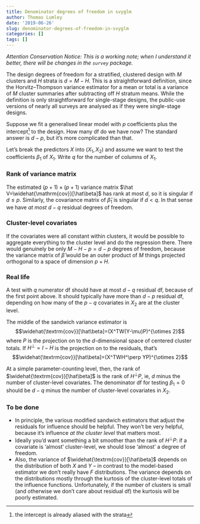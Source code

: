 ```yaml
---
title: Denominator degrees of freedom in svyglm
author: Thomas Lumley
date: '2019-06-26'
slug: denominator-degrees-of-freedom-in-svyglm
categories: []
tags: []
---
```


*Attention Conservation Notice: This is a working note; when I understand it better, there will be changes in the `survey` package. *


The design degrees of freedom for a stratified, clustered design with $M$ clusters and $H$ strata is $d=M-H$.   This is a straightforward definition, since the Horvitz--Thompson variance estimator for a mean or total is a variance of $M$ cluster summaries after subtracting off $H$ stratum means. While the definition is only straightforward for single-stage designs, the public-use versions of nearly all surveys are analysed as if they were single-stage designs. 

Suppose we fit a generalised linear model with $p$ coefficients plus the intercept^[the intercept is already aliased with the strata] to the design. How many df do we have now? The standard answer is $d-p$, but it's more complicated than that.

Let's break the predictors $X$ into $(X_1, X_2)$ and assume we want to test the coefficients $\beta_1$ of $X_1$. Write $q$ for the number of columns of $X_1$. 



### Rank of variance matrix

The estimated $(p+1)\times (p+1)$ variance matrix $\hat V=\widehat{\mathrm{cov}}[\hat\beta]$ has rank at most $d$, so it is singular if $d\leq p$.  Similarly, the covariance matrix of $\hat\beta_1$ is singular if $d<q$. In that sense we have *at most* $d-q$ residual degrees of freedom. 



### Cluster-level covariates

If the covariates were all constant within clusters, it would be possible to aggregate everything to the cluster level and do the regression there. There would genuinely be only $M-H-p=d-p$ degrees of freedom, because the variance matrix of $\hat\beta$ would be an outer product of $M$ things projected orthogonal to a space of dimension $p+H$. 


### Real life
A test with $q$ numerator df should have at most  $d-q$ residual df, because of the first point above. It should typically have more than $d-p$ residual df, depending on how many of the $p-q$ covariates in $X_2$ are at the cluster level. 

The middle of the sandwich variance estimator is $$\widehat{\textrm{cov}}[\hat\beta]=(X^TW(Y-\mu)P)^{\otimes 2}$$
where $P$ is the projection on to the $d$-dimensional space of centered cluster totals.  If $H^\perp=I-H$ is the projection on to the residuals, that's 
$$\widehat{\textrm{cov}}[\hat\beta]=(X^TWH^\perp YP)^{\otimes 2}$$

At a simple parameter-counting level, then, the rank of $\widehat{\textrm{cov}}[\hat\beta]$ is the rank of $H^\perp P$, ie, $d$ minus the number of cluster-level covariates.  The denominator df for testing $\beta_1=0$ should be $d-q$ minus the number of cluster-level covariates in $X_2$.

### To be done

- In principle, the various modified sandwich estimators that adjust the residuals for influence should be helpful. They won't be very helpful, because it's influence *at the cluster level* that matters most. 
- Ideally you'd want something a bit smoother than the rank of $H^\perp P$: if a covariate is 'almost' cluster-level, we should lose 'almost' a degree of freedom. 
- Also, the variance of $\widehat{\textrm{cov}}[\hat\beta]$ depends on the distribution of both $X$ and $Y$ -- in contrast to the model-based estimator we don't really have $F$ distributions.  The variance depends on the distributions mostly through the kurtosis of the cluster-level totals of the influence functions. Unfortunately, if the number of clusters is small (and otherwise we don't care about residual df) the kurtosis will be poorly estimated. 


